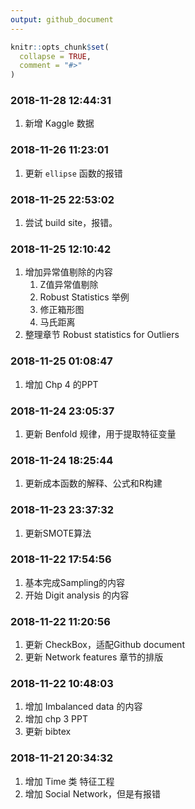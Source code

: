 ```yaml
---
output: github_document
---
```


<!-- README.md is generated from README.Rmd. Please edit that file -->

```r
knitr::opts_chunk$set(
  collapse = TRUE,
  comment = "#>"
)
```

### 2018-11-28 12:44:31

1. 新增 Kaggle 数据

### 2018-11-26 11:23:01

1. 更新 `ellipse` 函数的报错

### 2018-11-25 22:53:02

1. 尝试 build site，报错。

### 2018-11-25 12:10:42

1. 增加异常值剔除的内容
    1. Z值异常值剔除
    1. Robust Statistics 举例
    1. 修正箱形图
    1. 马氏距离
1. 整理章节 Robust statistics for Outliers

### 2018-11-25 01:08:47

1. 增加 Chp 4 的PPT

### 2018-11-24 23:05:37

1. 更新 Benfold 规律，用于提取特征变量

### 2018-11-24 18:25:44

1. 更新成本函数的解释、公式和R构建

### 2018-11-23 23:37:32

1. 更新SMOTE算法

### 2018-11-22 17:54:56

1. 基本完成Sampling的内容
1. 开始 Digit analysis 的内容

### 2018-11-22 11:20:56

1. 更新 CheckBox，适配Github document
1. 更新 Network features 章节的排版

### 2018-11-22 10:48:03

1. 增加 Imbalanced data 的内容
1. 增加 chp 3 PPT
1. 更新 bibtex

### 2018-11-21 20:34:32

1. 增加 Time 类 特征工程
1. 增加 Social Network，但是有报错